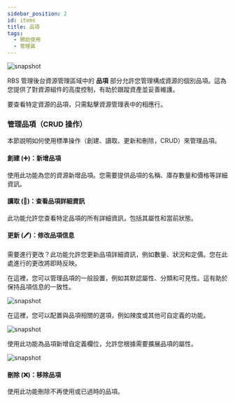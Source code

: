 ```yaml
---
sidebar_position: 2
id: items
title: 品項
tags:
  - 開始使用
  - 管理員
---
```





<BrowserWindow url={url}>

![snapshot](/assets/admin/resource-management-items.png)

</BrowserWindow>

RBS 管理後台資源管理區域中的 **品項** 部分允許您管理構成資源的個別品項。這為您提供了對資源組件的高度控制，有助於跟蹤資產並妥善維護。

要查看特定資源的品項，只需點擊資源管理表中的相應行。

### 管理品項（CRUD 操作）

本節說明如何使用標準操作（創建、讀取、更新和刪除，CRUD）來管理品項。

#### 創建 (➕)：新增品項

使用此功能為您的資源新增品項。您需要提供品項的名稱、庫存數量和價格等詳細資訊。

#### 讀取 (👀)：查看品項詳細資訊

此功能允許您查看特定品項的所有詳細資訊，包括其屬性和當前狀態。

#### 更新 (🖊️)：修改品項信息

需要進行更改？此功能允許您更新品項詳細資訊，例如數量、狀況和定價。您在此處進行的更改將即時反映。

<Tabs>
  <TabItem value="general" label="一般 (⚙️)">

在這裡，您可以管理品項的一般設置，例如其默認屬性、分類和可見性。這有助於保持品項信息的一致性。

![snapshot](/assets/admin/resource-management-item-general.png)

  </TabItem>

  <TabItem value="affiliated" label="附屬選項 (🔗)">

在這裡，您可以配置與品項相關的選項，例如辣度或其他可自定義的功能。

![snapshot](/assets/admin/resource-management-item-options.png)

  </TabItem>
   <TabItem value="extension" label="擴展欄位 (🧩)">

使用此功能為品項新增自定義欄位，允許您根據需要擴展品項的屬性。

![snapshot](/assets/admin/resource-management-item-extension.png)

   </TabItem>
</Tabs>

#### 刪除 (❌)：移除品項

使用此功能刪除不再使用或已過時的品項。
